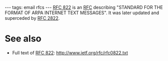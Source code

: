 ---
tags: email rfcs
---
[[RFC 822]] is an [[RFC]] describing "STANDARD FOR THE FORMAT OF ARPA INTERNET TEXT MESSAGES". It was later updated and superceded by [[RFC 2822]].

= See also =

* Full text of [[RFC 822]]: http://www.ietf.org/rfc/rfc0822.txt
